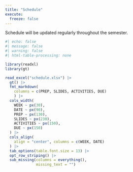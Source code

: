 ```yaml
---
title: "Schedule"
execute:
  freeze: false
---
```


Schedule will be updated regularly throughout the semester.

```r
#| echo: false
#| message: false
#| warning: false
#| html-table-processing: none

library(readxl)
library(gt)

read_excel("schedule.xlsx") |>
  gt() |>
  fmt_markdown(
    columns = c(PREP, SLIDES, ACTIVITIES, DUE)
    ) |>
  cols_width(
    WEEK ~ px(30),
    DATE ~ px(90),
    PREP ~ px(130),
    SLIDES ~ px(230),
    ACTIVITIES ~ px(150),
    DUE ~ px(150)
  ) |>
  cols_align(
    align = "center", columns = c(WEEK, DATE)
  ) |>
  tab_options(table.font.size = 13) |>
  opt_row_striping() |>
  sub_missing(columns = everything(),
              missing_text = "") 
  
```
